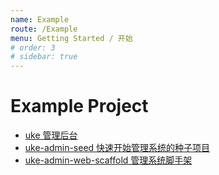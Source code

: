 ```yaml
---
name: Example
route: /Example
menu: Getting Started / 开始
# order: 3
# sidebar: true
---
```


# Example Project

- [uke 管理后台](https://admin.ukelli.com/)
- [uke-admin-seed 快速开始管理系统的种子项目](https://github.com/SANGET/uke-admin-seed)
- [uke-admin-web-scaffold 管理系统脚手架](https://github.com/SANGET/uke-admin-web-scaffold.git)